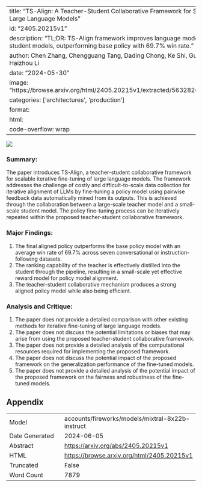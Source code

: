 
---
title: "TS-Align: A Teacher-Student Collaborative Framework for Scalable Iterative Finetuning of Large Language Models"
id: "2405.20215v1"
description: "TL;DR: TS-Align framework improves language model alignment using teacher-student models, outperforming base policy with 69.7% win rate."
author: Chen Zhang, Chengguang Tang, Dading Chong, Ke Shi, Guohua Tang, Feng Jiang, Haizhou Li
date: "2024-05-30"
image: "https://browse.arxiv.org/html/2405.20215v1/extracted/5632826/figures/pa_architecture.png"
categories: ['architectures', 'production']
format:
  html:
    code-overflow: wrap
---

![](https://browse.arxiv.org/html/2405.20215v1/extracted/5632826/figures/pa_architecture.png)

### Summary:

The paper introduces TS-Align, a teacher-student collaborative framework for scalable iterative fine-tuning of large language models. The framework addresses the challenge of costly and difficult-to-scale data collection for iterative alignment of LLMs by fine-tuning a policy model using pairwise feedback data automatically mined from its outputs. This is achieved through the collaboration between a large-scale teacher model and a small-scale student model. The policy fine-tuning process can be iteratively repeated within the proposed teacher-student collaborative framework.

### Major Findings:

1. The final aligned policy outperforms the base policy model with an average win rate of 69.7% across seven conversational or instruction-following datasets.
2. The ranking capability of the teacher is effectively distilled into the student through the pipeline, resulting in a small-scale yet effective reward model for policy model alignment.
3. The teacher-student collaborative mechanism produces a strong aligned policy model while also being efficient.

### Analysis and Critique:

1. The paper does not provide a detailed comparison with other existing methods for iterative fine-tuning of large language models.
2. The paper does not discuss the potential limitations or biases that may arise from using the proposed teacher-student collaborative framework.
3. The paper does not provide a detailed analysis of the computational resources required for implementing the proposed framework.
4. The paper does not discuss the potential impact of the proposed framework on the generalization performance of the fine-tuned models.
5. The paper does not provide a detailed analysis of the potential impact of the proposed framework on the fairness and robustness of the fine-tuned models.

## Appendix

|          |          |
|----------|----------|
| Model     | accounts/fireworks/models/mixtral-8x22b-instruct       |
| Date Generated     | 2024-06-05       |
| Abstract | [https://arxiv.org/abs/2405.20215v1](https://arxiv.org/abs/2405.20215v1)        |
| HTML     | [https://browse.arxiv.org/html/2405.20215v1](https://browse.arxiv.org/html/2405.20215v1)       |
| Truncated       | False       |
| Word Count       | 7879       |